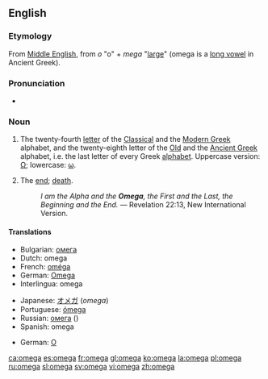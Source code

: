 {{see|Omega|oméga|ómega}}
==English==

===Etymology===
From [[Middle English]], from {{Gr.}} ''o'' "o" + ''mega'' "[[large]]" (omega is a [[long vowel]] in Ancient Greek).

===Pronunciation===
* {{IPA|/ˈəʊmɛgə/}}

===Noun===
{{en-noun}}

# The twenty-fourth [[letter]] of the [[Classical Greek|Classical]] and the [[Greek|Modern Greek]] alphabet, and the twenty-eighth letter of the [[Old Greek|Old]] and the [[Ancient Greek]] alphabet, i.e. the last letter of every Greek [[alphabet]]. Uppercase version: [[Ω]]; lowercase: [[ω]].
# {{figurative}} The [[end]]; [[death]].
#:''I am the Alpha and the '''Omega''', the First and the Last, the Beginning and the End.'' — Revelation 22:13, New International Version.

====Translations====
{{trans-top|letter of the Greek alphabet}}
*Bulgarian: [[омега]] {{f}}
*Dutch: omega {{f}}
*French: [[oméga]] {{m}}
*German: [[Omega]] {{n}}
*Interlingua: omega
{{trans-mid}}
*Japanese: [[オメガ]] (''omega'')
*Portuguese: [[ómega]] {{m}}
*Russian: [[омега]] ({{IPAchar|omɛ́ga}}) {{f}}
*Spanish: omega {{f}}
{{trans-bottom}}

{{trans-top|the end; death}}
*German: [[O]] {{n}}
{{trans-mid}}
{{trans-bottom}}

[[ca:omega]]
[[es:omega]]
[[fr:omega]]
[[gl:omega]]
[[ko:omega]]
[[la:omega]]
[[pl:omega]]
[[ru:omega]]
[[sl:omega]]
[[sv:omega]]
[[vi:omega]]
[[zh:omega]]